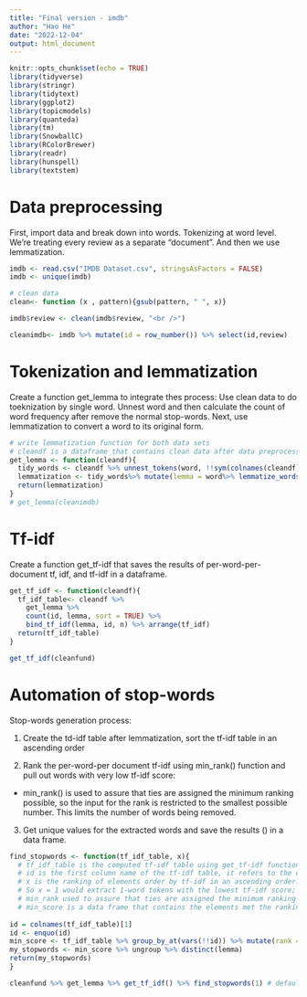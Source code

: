 ```yaml
---
title: "Final version - imdb"
author: "Hao He"
date: "2022-12-04"
output: html_document
---
```


```r
knitr::opts_chunk$set(echo = TRUE)
library(tidyverse)
library(stringr)
library(tidytext)
library(ggplot2)
library(topicmodels)
library(quanteda)
library(tm)
library(SnowballC)
library(RColorBrewer)
library(readr)
library(hunspell)
library(textstem)
```

# Data preprocessing

First, import data and break down into words. Tokenizing at word level. We're treating every review as a separate "document". And then we use lemmatization.

```r

imdb <- read.csv("IMDB Dataset.csv", stringsAsFactors = FALSE)
imdb <- unique(imdb)

# clean data 
clean<- function (x , pattern){gsub(pattern, " ", x)}

imdb$review <- clean(imdb$review, "<br />")

cleanimdb<- imdb %>% mutate(id = row_number()) %>% select(id,review)
```

# Tokenization and lemmatization

Create a function get_lemma to integrate thes process: Use clean data to do toeknization by single word. Unnest word and then calculate the count of word frequency after remove the normal stop-words. Next, use lemmatization to convert a word to its original form.

```r

# write lemmatization function for both data sets
# cleandf is a dataframe that contains clean data after data preprocessing
get_lemma <- function(cleandf){
  tidy_words <- cleandf %>% unnest_tokens(word, !!sym(colnames(cleandf)[2])) %>% anti_join(stop_words)
  lemmatization <- tidy_words%>% mutate(lemma = word%>% lemmatize_words())
  return(lemmatization)
}
# get_lemma(cleanimdb)

```

# Tf-idf

Create a function get_tf-idf that saves the results of per-word-per-document tf, idf, and tf-idf in a dataframe.

```r

get_tf_idf <- function(cleandf){
  tf_idf_table<- cleandf %>% 
    get_lemma %>% 
    count(id, lemma, sort = TRUE) %>% 
    bind_tf_idf(lemma, id, n) %>% arrange(tf_idf)
  return(tf_idf_table)
}

get_tf_idf(cleanfund)

```

# Automation of stop-words

Stop-words generation process:

1.  Create the td-idf table after lemmatization, sort the tf-idf table in an ascending order

2.  Rank the per-word-per document tf-idf using min_rank() function and pull out words with very low tf-idf score:

-   min_rank() is used to assure that ties are assigned the minimum ranking possible, so the input for the rank is restricted to the smallest possible number. This limits the number of words being removed.

3. Get unique values for the extracted words and save the results () in a data frame. 


```r

find_stopwords <- function(tf_idf_table, x){ 
  # tf_idf_table is the computed tf-idf table using get_tf-idf function that has column names in the order of "id", "lemma","n", "tf", "idf" and "tf_idf" 
  # id is the first column name of the tf-idf table, it refers to the column that lists the unique id of each document
  # x is the ranking of elements order by tf-idf in an ascending order.
  # So x = 1 would extract 1-word tokens with the lowest tf-idf score; x = 2 would get tokens with the second lowest tf-idf score.
  # min_rank used to assure that ties are assigned the minimum ranking possible, so the input for the rank is restricted to the smallest possible number.
  # min_score is a data frame that contains the elements met the ranking demand  
  
id = colnames(tf_idf_table)[1] 
id <- enquo(id)
min_score <- tf_idf_table %>% group_by_at(vars(!!id)) %>% mutate(rank = min_rank(tf_idf)) %>% filter(rank < as.numeric(x) | rank == as.numeric(x))
my_stopwords <- min_score %>% ungroup %>% distinct(lemma)
return(my_stopwords) 
}

cleanfund %>% get_lemma %>% get_tf_idf() %>% find_stopwords(1) # default rank = 1
```
